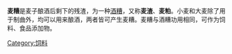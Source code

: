{{Unreferenced|time=2021-04-23T08:41:13+00:00}}
'''麦糟'''是麦子酿酒后剩下的残渣，为一种[[酒糟|酒糟]]，又称'''麦渣'''、'''麦粕'''。小麦和大麦除了用于制曲外，均可以用来酿酒，两者皆可产生麦糟。麦糟与酒糟功用相同，可作为饲料、食品添加物。

[[Category:饲料|Category:饲料]]